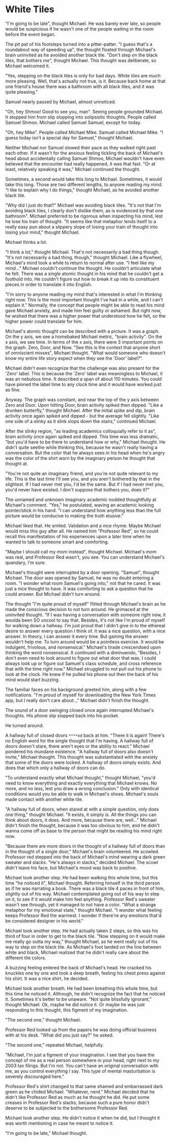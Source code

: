 
# White Tiles

"I'm going to be late", thought Michael. He was barely ever late, so people
would be suspicious if he wasn't one of the people waiting in the room before
the event began.

The pit pat of his footsteps turned into a pitter-patter. "I guess that's a
roundabout way of speeding up", the thought floated through Michael's brain
uninvited as he avoided another black tile. "Don't step on the black tiles, that
bothers me", thought Michael. This thought was deliberate, so Michael welcomed
it.

"Yes, stepping on the black tiles is only for bad days. White tiles are much
more pleasing. Well, that's actually not true, is it. Because back home at that
one friend's house there was a bathroom with all black tiles, and it was quite
pleasing."

Samuel nearly passed by Michael, almost unnoticed.

"Oh, hey Shmoo! Good to see you, man". Seeing people grounded Michael. It
stopped him from slip slopping into solipsistic thoughts. People called Samuel
Shmoo. Michael called Samuel Samuel, except for today.

"Oh, hey Mike". People called Michael Mike. Samuel called Michael Mike. "I guess
today isn't a special day for Samuel," thought Michael.

Neither Michael nor Samuel slowed their pace as they walked right past each
other. If it wasn't for the anxious feeling tickling the back of Michael's head
about accidentally calling Samuel Shmoo, Michael wouldn't have even believed
that the encounter had really happened, it was that fast. "Or at least,
relatively speaking it was," Michael continued the thought.

Sometimes, a second would take this long to Michael. Sometimes, it would take
this long. Those are two different lengths, to anyone reading my mind. "I like
to explain why I do things," thought Michael, as he avoided another black tile.

"Why did I just do that?" Michael was avoiding black tiles. "It's not that I'm
avoiding black tiles, I clearly don't dislike them, as is evidenced by that one
bathroom". Michael preferred to be rigorous when inspecting his mind, lest he
lose his train of thought. "It seems like that metaphor lends itself to a really
easy pun about a slippery slope of losing your train of thought into losing your
mind," thought Michael.

Michael thinks a lot.

"I think a lot," thought Michael. That's not necessarily a bad thing though.
"It's not necessarily a bad thing, though," thought Michael. Like a flywheel,
Michael's mind took a while to return to normal after use. "I feel like my
mind..." Michael couldn't continue the thought. He couldn't articulate what he
felt. There was a single atomic thought in his mind that he couldn't get a
foothold into. He couldn't figure out how to break it up into its constituent
pieces in order to translate it into English.

"I'm sorry to anyone reading my mind that's interested in what I'm thinking
right now. This is the most important thought I've had in a while, and I can't
explain it." Normally, the concept that people might be able to read his mind
gave Michael anxiety, and made him feel guilty or ashamed. But right now, he
wished that there was a higher power that understood how he felt, so the higher
power could translate for him.

Michael's atomic thought can be described with a picture. It was a graph. On the
y axis, we see a homebaked Michael metric, "brain activity". On the x axis, we
see time. In terms of the x axis, there were 3 important points on the graph.
Zero, Door, and Now. "See this is the context that anyone short of omniscient
misses", Michael thought. "What would someone who doesn't know my entire life
story expect when they see the 'Door' label?".

  Michael didn't even recognize that the challenge was also present for the
  'Zero' label. This is because the 'Zero' label was meaningless to Michael, it
  was an nebulous time. It described a span of about 110 minutes. You could have
  pinned the label time to any clock time and it would have worked just as fine.

Anyway. The graph was constant, and near the top of the y axis between Zero and
Door. Upon hitting Door, brain activity spiked then dipped. "Like a drunken
butterfly," thought Michael. After the initial spike and dip, brain activity
once again spiked and dipped - but the average fell slightly. "Like one side of
a slinky as it slink slops down the stairs," continued Michael.

After the slinky region, "as leading academics colloquially refer to it as",
brain activity once again spiked and dipped. This time was less dramatic, "but
you'd have to be there to understand how or why," Michael thought. He didn't
quite seethe while thinking this, because he wasn't really having a
conversation. But the color that he always sees in his head when he's angry was
the color of the shirt worn by the imaginary person he thought that thought at.

"You're not quite an imaginary friend, and you're not quite relevant to my life.
This is the last time I'll see you, and you aren't bothered by that in the
slightest. If I had never met you, I'd be the same. But if I had never met you,
you'd never have existed. I don't suppose that bothers you, does it?"

The unnamed and unknown imaginary academic nodded thoughtfully at Michael's
comment. "Yes," he postulated, waving an academic looking pointer/stick in his
hand. "I can understand how anything less than the full picture would be
conducive to making the truth elusive."

Michael liked that. He smiled. Validation and a nice rhyme. Maybe Michael would
miss this guy after all. He named him "Professor Red", so he could recall this
manifestation of his experiences upon a later time when he wanted to talk to
someone smart and comforting.

"Maybe I should call my mom instead", thought Michael. Michael's mom was real,
and Professor Red wasn't, you see. You can understand Michael's quandary, I'm
sure.

Michael's thought were interrupted by a door opening. "Samuel", thought Michael.
The door was opened by Samuel, he was no doubt entering a room. "I wonder what
room Samuel's going into," not that he cared. It was just a nice thought to
have. It was comforting to ask a question that he could answer. But Michael
didn't turn around.

The thought "I'm quite proud of myself" flitted through Michael's brain as he
made the conscious decision to not turn around. He grimaced at the uninvited
thought. "If I was having a conversation with someone right now, it woulda been
SO uncool to say that. Besides, it's not like I'm proud of myself for walking
down a hallway. I'm just proud that I didn't give in to the ethereal desire to
answer every question I think of. It was a nice question, with a nice answer. In
theory, I can answer it every time. But gaining the answer wouldn't help me. To
turn around would be a pointless exercise. It would be indulgent, frivolous, and
nonsensical." Michael's tirade crescendoed upon thinking the word nonsensical.
It continued with a diminuendo, "Besides, I don't even need to look around to
figure out what door that was. I could always look up or figure out Samuel's
class schedule, and cross reference that with the time right now." Michael
struggled to not pull out his phone to look at the clock. He knew if he pulled
his phone out then the back of his mind would start buzzing.

The familiar faces on his background greeted him, along with a few
notifications. "I'm proud of myself for downloading the New York Times app, but
I really don't care about..," Michael didn't finish the thought.

The sound of a door swinging closed once again interrupted Michael's thoughts.
His phone slip slopped back into his pocket.

He turned around.

A hallway full of closed doors `****ed` back at him. "There it is again! There's
no English word for the single thought that I'm having. A hallway full of doors
doesn't stare, there aren't eyes or the ability to react." Michael pondered his
mundane existence. "A hallway full of doors also doesn't invite," Michael
thought. This thought was substantiated with the anxiety that some of the doors
were locked. A hallway of doors simply exists. And does that which only a
hallway of doors can do.

"To understand exactly what Michael thought," thought Michael, "you'd need to
know everything and exactly everything that Michael knows. No more, and no less,
lest you draw a wrong conclusion." Only with identical conditions would you be
able to walk in Michael's shoes. Michael's souls made contact with another white
tile.

"A hallway full of doors, when stared at with a simple question, only does one
thing," thought Michael. "It exists, it simply is. All the things you can think
about doors, it does. And more, because there are, well..." Michael didn't
finish the thought, because it was too obvious to him, and he didn't wanna come
off as base to the person that might be reading his mind right now.

"Because there are more doors in the thought of a hallway full of doors than in
the thought of a single door," Michael's brain volunteered. He scowled.
Professor red stepped into the back of Michael's mind wearing a dark green
sweater and slacks. "He's always in slacks," decided Michael. The scowl didn't
leave his face, but Michael's mood was back to positive.

Michael took another step. He had been walking this whole time, but this time
"he noticed it", Michael thought. Referring himself in the third person as if he
was narrating a book. There was a black tile 4 paces in front of him, slightly
out of his way. Michael contemplated going out of his way to step on it, to see
if it would make him feel anything. Professor Red's sweater wasn't see through,
yet it managed to not have a color. "What a strange metaphor for my emotional
state," thought Michael. "I wonder what feeling keeps Professor Red the warmest.
I wonder if there're any emotions that'd be considered designer in his world."

Michael took another step. He had actually taken 2 steps, so this was his third
of four in order to get to the black tile. "Now stepping on it would make me
really go outta my way," thought Michael, as he went really out of his way to
step on the black tile. As Michael's foot landed on the line between white and
black, Michael realized that he didn't really care about the different tile
colors.

A buzzing feeling entered the back of Michael's head. He cracked his knuckles
one by one and took a deep breath, feeling his chest press against his shirt. It
was a nice shirt, he decided.

Michael took another breath. He had been breathing this whole time, but this
time he noticed it. Although, he didn't recognize the fact that he noticed it.
Sometimes it's better to be unaware. "Not quite blissfully ignorant," thought
Michael. Ok, maybe he did notice it. Or maybe he was just responding to this
thought, this figment of my imagination.

"The second one," thought Michael.

Professor Red looked up from the papers he was doing official business with at
his desk. "What did you just say?" he asked.

"The second one," repeated Michael, helpfully.

"Michael, I'm just a figment of your imagination. I see that you have the
concept of me as a real person somewhere in your head, right next to my 2003 tax
filings. But I'm not. You can't have an original conversation with me, as you
control everything I say. This type of mental masturbation is severely
discouraged here."

Professor Red's shirt changed to that same shamed and embarrassed dark green as
he chided Michael. "Whatever, nerd." Michael decided that he didn't like
Professor Red as much as he thought he did. He put some creases in Professor
Red's slacks, because such a pure honor didn't deserve to be subjected to the
bothersome Professor Red.

Michael took another step. He didn't notice it when he did, but I thought it was
worth mentioning in case he meant to notice it.

"I'm going to be late," Michael thought.
